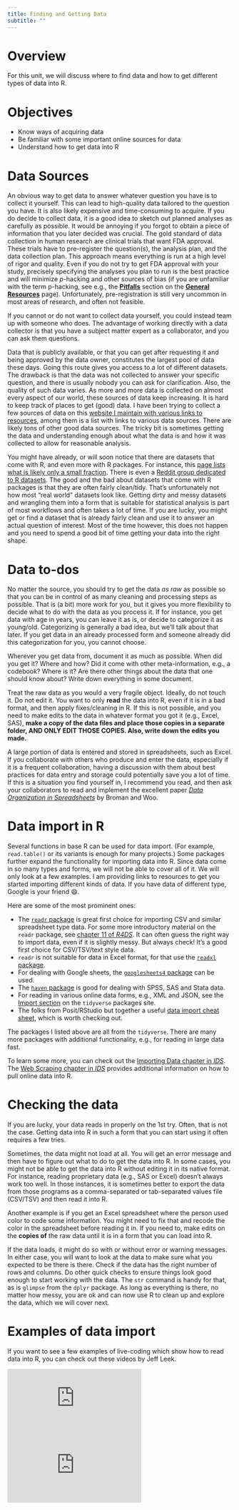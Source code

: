```yaml
---
title: Finding and Getting Data
subtitle: ""
---
```


# Overview

For this unit, we will discuss where to find data and how to get different types of data into R.

# Objectives

-   Know ways of acquiring data
-   Be familiar with some important online sources for data
-   Understand how to get data into R

# Data Sources

An obvious way to get data to answer whatever question you have is to collect it yourself. This can lead to high-quality data tailored to the question you have. It is also likely expensive and time-consuming to acquire. If you do decide to collect data, it is a good idea to sketch out planned analyses as carefully as possible. It would be annoying if you forgot to obtain a piece of information that you later decided was crucial. The gold standard of data collection in human research are clinical trials that want FDA approval. These trials have to pre-register the question(s), the analysis plan, and the data collection plan. This approach means everything is run at a high level of rigor and quality. Even if you do not try to get FDA approval with your study, precisely specifying the analyses you plan to run is the best practice and will minimize *p*-hacking and other sources of bias (if you are unfamiliar with the term p-hacking, see e.g., the [**Pitfalls**](../../resources/resources-general.qmd#sec-pitfalls) section on the [**General Resources**](../../resources/resources-general.qmd) page). Unfortunately, pre-registration is still very uncommon in most areas of research, and often not feasible.

If you cannot or do not want to collect data yourself, you could instead team up with someone who does. The advantage of working directly with a data collector is that you have a subject matter expert as a collaborator, and you can ask them questions.

Data that is publicly available, or that you can get after requesting it and being approved by the data owner, constitutes the largest pool of data these days. Going this route gives you access to a lot of different datasets. The drawback is that the data was not collected to answer your specific question, and there is usually nobody you can ask for clarification. Also, the quality of such data varies. As more and more data is collected on almost every aspect of our world, these sources of data keep increasing. It is hard to keep track of places to get (good) data. I have been trying to collect a few sources of data on this [website I maintain with various links to resources](https://andreashandel.github.io/research-and-teaching-resources/), among them is a list with links to various data sources. There are likely tons of other good data sources. The tricky bit is sometimes getting the data and understanding enough about what the data is and how it was collected to allow for reasonable analysis.

You might have already, or will soon notice that there are datasets that come with R, and even more with R packages. For instance, this [page lists what is likely only a small fraction](https://vincentarelbundock.github.io/Rdatasets/datasets.html). There is even a [Reddit group dedicated to R datasets](https://www.reddit.com/r/datasets/). The good and the bad about datasets that come with R packages is that they are often fairly clean/tidy. That's unfortunately not how most "real world" datasets look like. Getting dirty and messy datasets and wrangling them into a form that is suitable for statistical analysis is part of most workflows and often takes a lot of time. If you are lucky, you might get or find a dataset that is already fairly clean and use it to answer an actual question of interest. Most of the time however, this does not happen and you need to spend a good bit of time getting your data into the right shape.

# Data to-dos

No matter the source, you should try to get the data *as raw* as possible so that you can be in control of as many cleaning and processing steps as possible. That is (a bit) more work for you, but it gives you more flexibility to decide what to do with the data as you process it. If for instance, you get data with age in years, you can leave it as is, or decide to categorize it as young/old. Categorizing is generally a bad idea, but we'll talk about that later. If you get data in an already processed form and someone already did this categorization for you, you cannot choose.

Wherever you get data from, document it as much as possible. When did you get it? Where and how? Did it come with other meta-information, e.g., a codebook? Where is it? Are there other things about the data that one should know about? Write down everything in some document.

Treat the raw data as you would a very fragile object. Ideally, do not touch it. Do not edit it. You want to only **read** the data into R, even if it is in a bad format, and then apply fixes/cleaning in R. If this is not possible, and you need to make edits to the data in whatever format you got it (e.g., Excel, SAS), **make a copy of the data files and place those copies in a separate folder, AND ONLY EDIT THOSE COPIES. Also, write down the edits you made.**

A large portion of data is entered and stored in spreadsheets, such as Excel. If you collaborate with others who produce and enter the data, especially if it is a frequent collaboration, having a discussion with them about best practices for data entry and storage could potentially save you a lot of time. If this is a situation you find yourself in, I recommend you read, and then ask your collaborators to read and implement the excellent paper [*Data Organization in Spreadsheets*](../../media/broman18amstat.pdf) by Broman and Woo.

# Data import in R

Several functions in base R can be used for data import. (For example, `read.table()` or its variants is enough for many projects.) Some packages further expand the functionality for importing data into R. Since data come in so many types and forms, we will not be able to cover all of it. We will only look at a few examples. I am providing links to resources to get you started importing different kinds of data. If you have data of different type, Google is your friend 😄.

Here are some of the most prominent ones:

-   The [`readr` package](https://readr.tidyverse.org/index.html) is great first choice for importing CSV and similar spreadsheet type data. For some more introductory material on the `readr` package, see [chapter 11 of *R4DS*](https://r4ds.had.co.nz/data-import.html). It can often guess the right way to import data, even if it is slightly messy. But always check! It's a good first choice for CSV/TSV/text style data.
-   `readr` is not suitable for data in Excel format, for that use the [`readxl` package](https://readxl.tidyverse.org/).
-   For dealing with Google sheets, the [`googlesheets4` package](https://googlesheets4.tidyverse.org/) can be used.
-   The [`haven` package](https://haven.tidyverse.org/) is good for dealing with SPSS, SAS and Stata data.
-   For reading in various online data forms, e.g., XML and JSON, see the [Import section](https://www.tidyverse.org/packages/) on the `tidyverse` packages site.
-   The folks from Posit/RStudio but together a useful [data import cheat sheet](https://github.com/rstudio/cheatsheets/blob/master/data-import.pdf), which is worth checking out.

The packages I listed above are all from the `tidyverse`. There are many more packages with additional functionality, e.g., for reading in large data fast.

To learn some more, you can check out the [Importing Data chapter in *IDS*](https://rafalab.github.io/dsbook/importing-data.html). The [Web Scraping chapter in *IDS*](https://rafalab.github.io/dsbook/web-scraping.html) provides additional information on how to pull online data into R.

# Checking the data

If you are lucky, your data reads in properly on the 1st try. Often, that is not the case. Getting data into R in such a form that you can start using it often requires a few tries.

Sometimes, the data might not load at all. You will get an error message and then have to figure out what to do to get the data into R. In some cases, you might not be able to get the data into R without editing it in its native format. For instance, reading proprietary data (e.g., SAS or Excel) doesn't always work too well. In those instances, it is sometimes better to export the data from those programs as a comma-separated or tab-separated values file (CSV/TSV) and then read it into R.

Another example is if you get an Excel spreadsheet where the person used color to code some information. You might need to fix that and recode the color in the spreadsheet before reading it in. If you need to, make edits on the **copies of** the raw data until it is in a form that you can load into R.

If the data loads, it might do so with or without error or warning messages. In either case, you will want to look at the data to make sure what you expected to be there is there. Check if the data has the right number of rows and columns. Do other quick checks to ensure things look good enough to start working with the data. The `str` command is handy for that, as is `glimpse` from the `dplyr` package. As long as everything is there, no matter how messy, you are ok and can now use R to clean up and explore the data, which we will cover next.

# Examples of data import

If you want to see a few examples of live-coding which show how to read data into R, you can check out these videos by Jeff Leek.

::: container
<iframe class="video" src="https://www.youtube.com/embed/z7pOxe6dDG0" frameborder="0" allowfullscreen></iframe>
:::

::: container
<iframe class="video" src="https://www.youtube.com/embed/7lE7lzwC_NY" frameborder="0" allowfullscreen></iframe>
:::